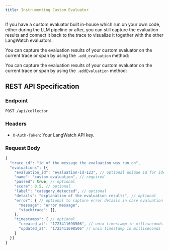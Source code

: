 ```yaml
---
title: Instrumenting Custom Evaluator
---
```


If you have a custom evaluator built in-house which run on your own code, either during the LLM pipeline or after, you can still capture the evaluation results
and connect it back to the trace to visualize it together with the other LangWatch evaluators.


<Tabs>
<Tab title="Python">

You can capture the evaluation results of your custom evaluator on the current trace or span by using the `.add_evaluation` method:

<PythonCustomEvaluation />

</Tab>
<Tab title="TypeScript">

You can capture the evaluation results of your custom evaluator on the current trace or span by using the `.addEvaluation` method:

<TypeScriptCustomEvaluation />

</Tab>
<Tab title="REST API">

## REST API Specification

### Endpoint

`POST /api/collector`

### Headers

- `X-Auth-Token`: Your LangWatch API key.

### Request Body

```javascript
{
  "trace_id": "id of the message the evaluation was run on",
  "evaluations": [{
    "evaluation_id": "evaluation-id-123", // optional unique id for identifying the evaluation, if not provided, a random id will be generated
    "name": "custom evaluation", // required
    "passed": true, // optional
    "score": 0.5, // optional
    "label": "category_detected", // optional
    "details": "explanation of the evaluation results", // optional
    "error": { // optional to capture error details in case evaluation had an error
      "message": "error message",
      "stacktrace": [],
    },
    "timestamps": { // optional
      "created_at": "1723411698506", // unix timestamp in milliseconds
      "updated_at": "1723411698506" // unix timestamp in milliseconds
    }
  }]
}
```
</Tab>
</Tabs>